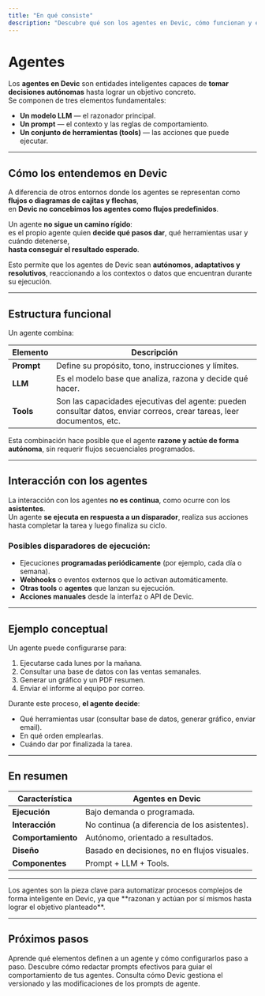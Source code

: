 ```yaml
---
title: "En qué consiste"
description: "Descubre qué son los agentes en Devic, cómo funcionan y en qué se diferencian de los flujos tradicionales."
---
```


# Agentes

Los **agentes en Devic** son entidades inteligentes capaces de **tomar decisiones autónomas** hasta lograr un objetivo concreto.  
Se componen de tres elementos fundamentales:

- **Un modelo LLM** — el razonador principal.  
- **Un prompt** — el contexto y las reglas de comportamiento.  
- **Un conjunto de herramientas (tools)** — las acciones que puede ejecutar.

---

## Cómo los entendemos en Devic

A diferencia de otros entornos donde los agentes se representan como **flujos o diagramas de cajitas y flechas**,  
en **Devic no concebimos los agentes como flujos predefinidos**.  

Un agente **no sigue un camino rígido**:  
es el propio agente quien **decide qué pasos dar**, qué herramientas usar y cuándo detenerse,  
**hasta conseguir el resultado esperado**.

Esto permite que los agentes de Devic sean **autónomos, adaptativos y resolutivos**, reaccionando a los contextos o datos que encuentran durante su ejecución.

---

## Estructura funcional

Un agente combina:

| Elemento | Descripción |
|-----------|-------------|
| **Prompt** | Define su propósito, tono, instrucciones y límites. |
| **LLM** | Es el modelo base que analiza, razona y decide qué hacer. |
| **Tools** | Son las capacidades ejecutivas del agente: pueden consultar datos, enviar correos, crear tareas, leer documentos, etc. |

Esta combinación hace posible que el agente **razone y actúe de forma autónoma**, sin requerir flujos secuenciales programados.

---

## Interacción con los agentes

La interacción con los agentes **no es continua**, como ocurre con los **asistentes**.  
Un agente **se ejecuta en respuesta a un disparador**, realiza sus acciones hasta completar la tarea y luego finaliza su ciclo.

### Posibles disparadores de ejecución:
- Ejecuciones **programadas periódicamente** (por ejemplo, cada día o semana).  
- **Webhooks** o eventos externos que lo activan automáticamente.  
- **Otras tools** o **agentes** que lanzan su ejecución.  
- **Acciones manuales** desde la interfaz o API de Devic.

---

## Ejemplo conceptual

Un agente puede configurarse para:
1. Ejecutarse cada lunes por la mañana.  
2. Consultar una base de datos con las ventas semanales.  
3. Generar un gráfico y un PDF resumen.  
4. Enviar el informe al equipo por correo.

Durante este proceso, **el agente decide**:
- Qué herramientas usar (consultar base de datos, generar gráfico, enviar email).  
- En qué orden emplearlas.  
- Cuándo dar por finalizada la tarea.

---

## En resumen

| Característica | Agentes en Devic |
|-----------------|------------------|
| **Ejecución** | Bajo demanda o programada. |
| **Interacción** | No continua (a diferencia de los asistentes). |
| **Comportamiento** | Autónomo, orientado a resultados. |
| **Diseño** | Basado en decisiones, no en flujos visuales. |
| **Componentes** | Prompt + LLM + Tools. |

---

<Note>
Los agentes son la pieza clave para automatizar procesos complejos de forma inteligente en Devic, ya que **razonan y actúan por sí mismos hasta lograr el objetivo planteado**.
</Note>

---

## Próximos pasos

<CardGroup cols={2}>
  <Card title="Lanza tu primer agente" icon="boxes" href="./lanza-tu-primer-agente">
    Aprende qué elementos definen a un agente y cómo configurarlos paso a paso.
  </Card>
  <Card title="Prompt de agente" icon="terminal" href="./prompt">
    Descubre cómo redactar prompts efectivos para guiar el comportamiento de tus agentes.
  </Card>
  <Card title="Histórico y versionado de prompts" icon="history" href="./historico-prompts">
    Consulta cómo Devic gestiona el versionado y las modificaciones de los prompts de agente.
  </Card>
</CardGroup>
